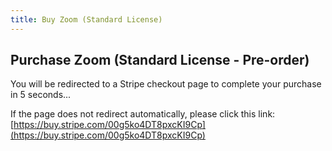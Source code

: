 ```yaml
---
title: Buy Zoom (Standard License)
---
```



<Head>
  <meta httpEquiv="refresh" content="5; url='https://buy.stripe.com/00g5ko4DT8pxcKI9Cp'" />
</Head>

## Purchase Zoom (Standard License - Pre-order)

You will be redirected to a Stripe checkout page to complete your purchase in 5 seconds...

If the page does not redirect automatically, please click this link: [https://buy.stripe.com/00g5ko4DT8pxcKI9Cp](https://buy.stripe.com/00g5ko4DT8pxcKI9Cp)
